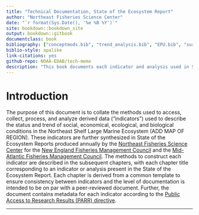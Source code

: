 ```yaml
---
title: "Technical Documentation, State of the Ecosystem Report"
author: "Northeast Fisheries Science Center"
date: "`r format(Sys.Date(), '%e %B %Y')`"
site: bookdown::bookdown_site
output: bookdown::gitbook
documentclass: book
bibliography: ["conceptmods.bib", "trend_analysis.bib", "EPU.bib", "survey_data.bib", "Bennet_indicator.bib", "Revenue_Diversity.bib", "Aquaculture.bib", "NE_HAB.bib", "MAB_HAB.bib", "Comm_rel_vuln.bib", "Comm_climate_vuln.bib", "RW.bib", "thermal_hab_proj.bib"," long_term_sst.bib", "seasonal_sst_anomaly_maps.bib", "Species_dist.bib", "CHL_PPD.bib", "Condition.bib", "productivity_tech_memo.bib"]
biblio-style: apalike
link-citations: yes
github-repo: NOAA-EDAB/tech-memo
description: "This book documents each indicator and analysis used in State of the Ecosystem reporting"
---
```

# Introduction {-}

The purpose of this document is to collate the methods used to access, collect, process, and analyze derived data ("indicators") used to describe the status and trend of social, economical, ecological, and biological conditions in the Northeast Shelf Large Marine Ecosystem (ADD MAP OF REGION). These indicators are further synthesized in State of the Ecosystem Reports produced annually by the [Northeast Fisheries Science Center](https://www.nefsc.noaa.gov/) for the [New England Fisheries Management Council](https://www.nefmc.org/) and the [Mid-Atlantic Fisheries Management Council](http://www.mafmc.org/). The methods to construct each indicator are described in the subsequent chapters, with each chapter title corresponding to an indicator or analysis present in the State of the Ecosystem Report. Each chapter is derived from a common template to ensure consistency between indicators and the level of documentation is intended to be on par with a peer-reviewed document. Further, the document contains metadata for each indicator according to the [Public Access to Research Results (PARR) directive](http://obamawhitehouse.archives.gov/sites/default/files/microsites/ostp/ostp_public_access_memo_2013.pdf).

--------------
